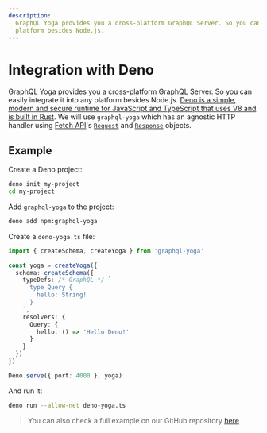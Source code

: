 ```yaml
---
description:
  GraphQL Yoga provides you a cross-platform GraphQL Server. So you can easily integrate it into any
  platform besides Node.js.
---
```


# Integration with Deno

GraphQL Yoga provides you a cross-platform GraphQL Server. So you can easily integrate it into any
platform besides Node.js.
[Deno is a simple, modern and secure runtime for JavaScript and TypeScript that uses V8 and is built in Rust](https://deno.land/).
We will use `graphql-yoga` which has an agnostic HTTP handler using
[Fetch API](https://developer.mozilla.org/en-US/docs/Web/API/Fetch_API/Using_Fetch)'s
[`Request`](https://developer.mozilla.org/en-US/docs/Web/API/Request) and
[`Response`](https://developer.mozilla.org/en-US/docs/Web/API/Response) objects.

## Example

Create a Deno project:

```bash
deno init my-project
cd my-project
```

Add `graphql-yoga` to the project:

```bash
deno add npm:graphql-yoga
```

Create a `deno-yoga.ts` file:

```ts filename="deno-yoga.ts"
import { createSchema, createYoga } from 'graphql-yoga'

const yoga = createYoga({
  schema: createSchema({
    typeDefs: /* GraphQL */ `
      type Query {
        hello: String!
      }
    `,
    resolvers: {
      Query: {
        hello: () => 'Hello Deno!'
      }
    }
  })
})

Deno.serve({ port: 4000 }, yoga)
```

And run it:

```bash
deno run --allow-net deno-yoga.ts
```

> You can also check a full example on our GitHub repository
> [here](https://github.com/dotansimha/graphql-yoga/tree/main/examples/deno)
